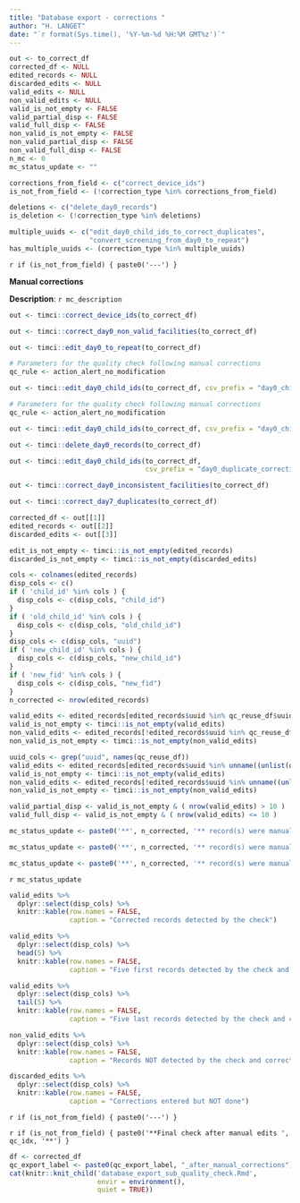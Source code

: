 ```yaml
---
title: "Database export - corrections "
author: "H. LANGET"
date: "`r format(Sys.time(), '%Y-%m-%d %H:%M GMT%z')`"
---
```


<!-- Initialisation -->

```r
out <- to_correct_df
corrected_df <- NULL
edited_records <- NULL
discarded_edits <- NULL
valid_edits <- NULL
non_valid_edits <- NULL
valid_is_not_empty <- FALSE
valid_partial_disp <- FALSE
valid_full_disp <- FALSE
non_valid_is_not_empty <- FALSE
non_valid_partial_disp <- FALSE
non_valid_full_disp <- FALSE
n_mc <- 0
mc_status_update <- ""
```

```r
corrections_from_field <- c("correct_device_ids")
is_not_from_field <- (!correction_type %in% corrections_from_field)

deletions <- c("delete_day0_records")
is_deletion <- (!correction_type %in% deletions)

multiple_uuids <- c("edit_day0_child_ids_to_correct_duplicates",
                    "convert_screening_from_day0_to_repeat")
has_multiple_uuids <- (correction_type %in% multiple_uuids)
```

`r if (is_not_from_field) { paste0('---') }`

**Manual corrections**

**Description**: `r mc_description`

<!-- Screening/Day 0 corrections -->

```r
out <- timci::correct_device_ids(to_correct_df)
```

```r
out <- timci::correct_day0_non_valid_facilities(to_correct_df)
```

```r
out <- timci::edit_day0_to_repeat(to_correct_df)

# Parameters for the quality check following manual corrections
qc_rule <- action_alert_no_modification
```

```r
out <- timci::edit_day0_child_ids(to_correct_df, csv_prefix = "day0_childID_correction_inconsistent_facility_check")

# Parameters for the quality check following manual corrections
qc_rule <- action_alert_no_modification
```

```r
out <- timci::edit_day0_child_ids(to_correct_df, csv_prefix = "day0_childID_correction_from_field")
```

```r
out <- timci::delete_day0_records(to_correct_df)
```

```r
out <- timci::edit_day0_child_ids(to_correct_df,
                                  csv_prefix = "day0_duplicate_correction")
```

```r
out <- timci::correct_day0_inconsistent_facilities(to_correct_df)
```

<!-- Day 7 follow-up corrections -->

```r
out <- timci::correct_day7_duplicates(to_correct_df)
```

<!-- Display summary of valid and non-valid edits that were done -->

```r
corrected_df <- out[[1]]
edited_records <- out[[2]]
discarded_edits <- out[[3]]
```

```r
edit_is_not_empty <- timci::is_not_empty(edited_records)
discarded_is_not_empty <- timci::is_not_empty(discarded_edits)
```

```r
cols <- colnames(edited_records)
disp_cols <- c()
if ( 'child_id' %in% cols ) {
  disp_cols <- c(disp_cols, "child_id")
}
if ( 'old_child_id' %in% cols ) {
  disp_cols <- c(disp_cols, "old_child_id")
}
disp_cols <- c(disp_cols, "uuid")
if ( 'new_child_id' %in% cols ) {
  disp_cols <- c(disp_cols, "new_child_id")
}
if ( 'new_fid' %in% cols ) {
  disp_cols <- c(disp_cols, "new_fid")
}
n_corrected <- nrow(edited_records)
```

```r
valid_edits <- edited_records[edited_records$uuid %in% qc_reuse_df$uuid,]
valid_is_not_empty <- timci::is_not_empty(valid_edits)
non_valid_edits <- edited_records[!edited_records$uuid %in% qc_reuse_df$uuid,]
non_valid_is_not_empty <- timci::is_not_empty(non_valid_edits)
```

```r
uuid_cols <- grep("uuid", names(qc_reuse_df))
valid_edits <- edited_records[edited_records$uuid %in% unname((unlist(qc_reuse_df[colnames(qc_reuse_df[uuid_cols])]))),]
valid_is_not_empty <- timci::is_not_empty(valid_edits)
non_valid_edits <- edited_records[!edited_records$uuid %in% unname((unlist(qc_reuse_df[colnames(qc_reuse_df[uuid_cols])]))),]
non_valid_is_not_empty <- timci::is_not_empty(non_valid_edits)
```

```r
valid_partial_disp <- valid_is_not_empty & ( nrow(valid_edits) > 10 )
valid_full_disp <- valid_is_not_empty & ( nrow(valid_edits) <= 10 )
```

```r
mc_status_update <- paste0('**', n_corrected, '** record(s) were manually edited in the ', db_name, ' database.')
```

```r
mc_status_update <- paste0('**', n_corrected, '** record(s) were manually edited in the ', db_name, ' database: **', nrow(valid_edits), '** edits that corrected instances detected by the check and **', nrow(non_valid_edits),'** edits that corrected instances not detected by the check.')
```

```r
mc_status_update <- paste0('**', n_corrected, '** record(s) were manually deleted in the ', db_name, ' database: **', nrow(valid_edits), '** deletions that corrected instances detected by the check and **', nrow(non_valid_edits),'** deletions that corrected instances not detected by the check.')
```

`r mc_status_update`

```r
valid_edits %>%
  dplyr::select(disp_cols) %>%
  knitr::kable(row.names = FALSE,
               caption = "Corrected records detected by the check")
```

```r
valid_edits %>%
  dplyr::select(disp_cols) %>%
  head(5) %>%
  knitr::kable(row.names = FALSE,
               caption = "Five first records detected by the check and corrected")
```

```r
valid_edits %>%
  dplyr::select(disp_cols) %>%
  tail(5) %>%
  knitr::kable(row.names = FALSE,
               caption = "Five last records detected by the check and corrected")
```

```r
non_valid_edits %>%
  dplyr::select(disp_cols) %>%
  knitr::kable(row.names = FALSE,
               caption = "Records NOT detected by the check and corrected")
```

```r
discarded_edits %>%
  dplyr::select(disp_cols) %>%
  knitr::kable(row.names = FALSE,
               caption = "Corrections entered but NOT done")
```

<!-- Quality check run after manual edits -->

`r if (is_not_from_field) { paste0('---') }`

`r if (is_not_from_field) { paste0('**Final check after manual edits ', qc_idx, '**') }`

```r
df <- corrected_df
qc_export_label <- paste0(qc_export_label, "_after_manual_corrections")
cat(knitr::knit_child('database_export_sub_quality_check.Rmd',
                      envir = environment(),
                      quiet = TRUE))
```
